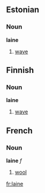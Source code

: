 ==Estonian==
===Noun===
'''laine'''
# [[wave]]
==Finnish==
===Noun===
'''laine'''
# [[wave]]
==French==
===Noun===
'''laine''' ''f''

# [[wool]]

[[fr:laine]]